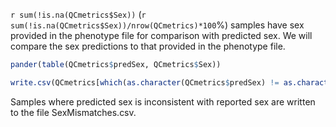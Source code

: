 
`r sum(!is.na(QCmetrics$Sex))` (`r sum(!is.na(QCmetrics$Sex))/nrow(QCmetrics)*100`%) samples have sex provided in the phenotype file for comparison with predicted sex. We will compare the sex predictions to that provided in the phenotype file. 


```{r tabSexReported, echo = FALSE, eval = sexCheck}
pander(table(QCmetrics$predSex, QCmetrics$Sex))

write.csv(QCmetrics[which(as.character(QCmetrics$predSex) != as.character(QCmetrics$Sex)),], paste0(dataDir, "/2_gds/QCmetrics/SexMismatches.csv"), row.names = FALSE)
``` 


Samples where predicted sex is inconsistent with reported sex are written to the file SexMismatches.csv.
